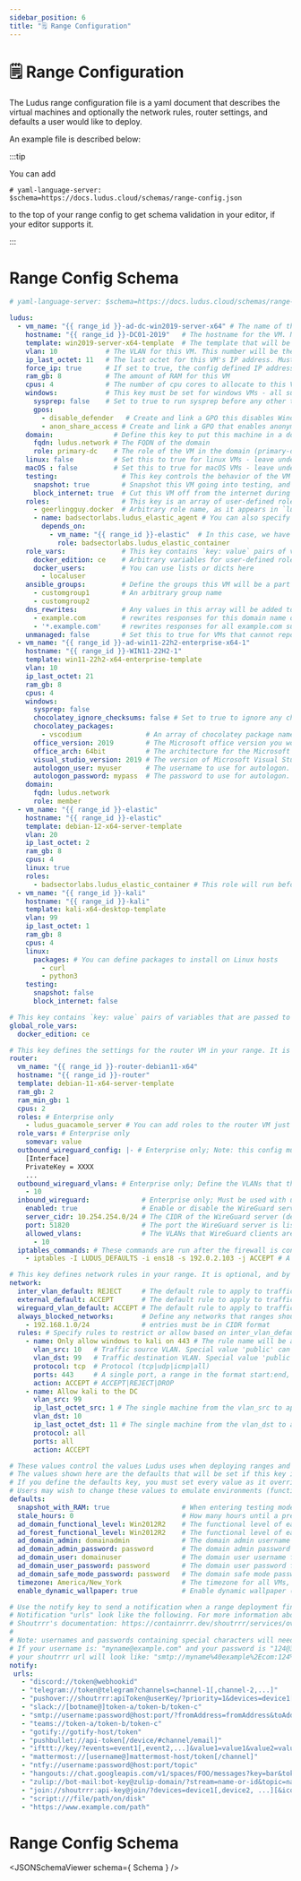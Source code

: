```yaml
---
sidebar_position: 6
title: "🗒️ Range Configuration"
---
```


# 🗒️ Range Configuration

The Ludus range configuration file is a yaml document that describes the virtual machines and optionally the network rules, router settings, and defaults a user would like to deploy.

An example file is described below:



:::tip

You can add

```
# yaml-language-server: $schema=https://docs.ludus.cloud/schemas/range-config.json
```
to the top of your range config to get schema validation in your editor, if your editor supports it.

:::

# Range Config Schema 

```yaml title="range-config.yml"
# yaml-language-server: $schema=https://docs.ludus.cloud/schemas/range-config.json

ludus:
  - vm_name: "{{ range_id }}-ad-dc-win2019-server-x64" # The name of the VM in Proxmox. You can use the `{{ range_id }}` template string which resolves to your range ID (i.e. JS)
    hostname: "{{ range_id }}-DC01-2019"   # The hostname for the VM. Note: Windows host names are limited to 15 characters due to NETBIOS
    template: win2019-server-x64-template  # The template that will be the base for this VM (`ludus templates list` to get a list of them)
    vlan: 10            # The VLAN for this VM. This number will be the third octet of the VM's IP and must be 2<=vlan<=255
    ip_last_octet: 11   # The last octet for this VM's IP address. Must be unique in the VLAN.
    force_ip: true      # If set to true, the config defined IP address will be used for the VM when no IP is available via qemu-guest-agent (only use for EDR appliances or anti-sandbox VMs that do not have qemu-guest-agent installed)
    ram_gb: 8           # The amount of RAM for this VM
    cpus: 4             # The number of cpu cores to allocate to this VM (can provision more CPUs than the host physically has)
    windows:            # This key must be set for windows VMs - all subkeys are optional
      sysprep: false    # Set to true to run sysprep before any other tasks on this VM. Default: false
      gpos:
        - disable_defender   # Create and link a GPO this disables Windows Defender for every domain joined Windows machine
        - anon_share_access # Create and link a GPO that enables anonymous SMB share access for every domain joined Windows machine (for use with `ludus range deploy -t share`)
    domain:               # Define this key to put this machine in a domain
      fqdn: ludus.network # The FQDN of the domain
      role: primary-dc    # The role of the VM in the domain (primary-dc|alt-dc|member)
    linux: false          # Set this to true for linux VMs - leave undefined or false for Windows/macOS VMs
    macOS : false         # Set this to true for macOS VMs - leave undefined or false for Windows/Linux VMs
    testing:                # This key controls the behavior of the VM in testing mode. If undefined, both values are set to true
      snapshot: true        # Snapshot this VM going into testing, and revert it coming out of testing. Default: true
      block_internet: true  # Cut this VM off from the internet during testing. Default true
    roles:                  # This key is an array of user-defined roles that will be installed on this VM. Roles must exist on the Ludus server and can be installed with `ludus ansible role add`
      - geerlingguy.docker  # Arbitrary role name, as it appears in `ludus ansible roles list`
      - name: badsectorlabs.ludus_elastic_agent # You can also specify a role with a an array of dependencies that have to run first
        depends_on:
          - vm_name: "{{ range_id }}-elastic"  # In this case, we have to set up the elastic container (server) before the agent
            role: badsectorlabs.ludus_elastic_container
    role_vars:              # This key contains `key: value` pairs of variables that are passed to ALL user-defined roles.
      docker_edition: ce    # Arbitrary variables for user-defined roles. Do *not* use hyphens to prefix these variables, the role_vars key *must* be a dictionary!
      docker_users:         # You can use lists or dicts here
        - localuser
    ansible_groups:         # Define the groups this VM will be a part of when `ludus range inventory` is run. These groups can be set after VM deployment with `ludus range deploy -t custom-groups`
      - customgroup1        # An arbitrary group name
      - customgroup2
    dns_rewrites:           # Any values in this array will be added to DNS for the range and return an A record for this VM's IP
      - example.com         # rewrites responses for this domain name only
      - '*.example.com'     # rewrites responses for all example.com subdomains but *not* example.com
    unmanaged: false        # Set this to true for VMs that cannot report an IP to ansible via proxmox (no qemu-guest-agent, i.e. EDR appliances). You will have to manually configure this VM to have the IP defined in the config. Default: false
  - vm_name: "{{ range_id }}-ad-win11-22h2-enterprise-x64-1"
    hostname: "{{ range_id }}-WIN11-22H2-1"
    template: win11-22h2-x64-enterprise-template
    vlan: 10
    ip_last_octet: 21
    ram_gb: 8
    cpus: 4
    windows:
      sysprep: false
      chocolatey_ignore_checksums: false # Set to true to ignore any checksum errors when installing chocolatey packages (for packages that are 3rd party hosted and update before the choco package hash updates). Default: false
      chocolatey_packages:
        - vscodium                # An array of chocolatey package names you'd like installed on this VM. Default: none
      office_version: 2019        # The Microsoft office version you would like installed on this VM (2013|2016|2019|2021). Default: undefined (don't install office)
      office_arch: 64bit          # The architecture for the Microsoft office install (64bit|32bit)
      visual_studio_version: 2019 # The version of Microsoft Visual Studio to install (community edition). Note: 2022 cannot target < .NET 4.5. Default: undefined (don't install visual studio)
      autologon_user: myuser      # The username to use for autologon. Default: localuser unless domain joined, then default.ad_domain_user
      autologon_password: mypass  # The password to use for autologon. Default: password unless domain joined, then default.ad_domain_user_password
    domain:
      fqdn: ludus.network
      role: member
  - vm_name: "{{ range_id }}-elastic"
    hostname: "{{ range_id }}-elastic"
    template: debian-12-x64-server-template
    vlan: 20
    ip_last_octet: 2
    ram_gb: 8
    cpus: 4
    linux: true
    roles:
      - badsectorlabs.ludus_elastic_container # This role will run before the elastic agent role on the windows VM     
  - vm_name: "{{ range_id }}-kali"
    hostname: "{{ range_id }}-kali"
    template: kali-x64-desktop-template
    vlan: 99
    ip_last_octet: 1
    ram_gb: 8
    cpus: 4
    linux:
      packages: # You can define packages to install on Linux hosts
        - curl
        - python3
    testing:
      snapshot: false
      block_internet: false

# This key contains `key: value` pairs of variables that are passed to ALL user-defined roles on all VMs in the range
global_role_vars:
  docker_edition: ce

# This key defines the settings for the router VM in your range. It is optional, and by default Ludus will deploy a router VM with the default settings.
router:
  vm_name: "{{ range_id }}-router-debian11-x64"
  hostname: "{{ range_id }}-router"
  template: debian-11-x64-server-template
  ram_gb: 2
  ram_min_gb: 1
  cpus: 2
  roles: # Enterprise only
    - ludus_guacamole_server # You can add roles to the router VM just like any other VM
  role_vars: # Enterprise only
    somevar: value
  outbound_wireguard_config: |- # Enterprise only; Note: this config must have AllowedIPs set to 0.0.0.0/0, split tunnels are not supported (yet)
    [Interface]
    PrivateKey = XXXX
    ...
  outbound_wireguard_vlans: # Enterprise only; Define the VLANs that the router VM will route traffic for. This key is required if outbound_wireguard_config is defined.
    - 10
  inbound_wireguard:             # Enterprise only; Must be used with users that have portforwarding enabled at creation time
    enabled: true                # Enable or disable the WireGuard server on the router (default: false)
    server_cidr: 10.254.254.0/24 # The CIDR of the WireGuard server (default: 10.254.254.0/24)
    port: 51820                  # The port the WireGuard server is listening on (UDP) (default: 51820). Note: This must be 51820 to work with port forwarding.
    allowed_vlans:               # The VLANs that WireGuard clients are allowed to connect to (default: all)
      - 10
  iptables_commands: # These commands are run after the firewall is configured. Make sure you understand what these commands do as they could allow traffic that should otherwise be blocked by Ludus features!
    - iptables -I LUDUS_DEFAULTS -i ens18 -s 192.0.2.103 -j ACCEPT # A full iptables command to run at the end of router setup

# This key defines network rules in your range. It is optional, and by default all traffic is allowed
network: 
  inter_vlan_default: REJECT     # The default rule to apply to traffic between VLANs. Default: ACCEPT
  external_default: ACCEPT       # The default rule to apply to traffic leaving the range out to the internet. Default: ACCEPT
  wireguard_vlan_default: ACCEPT # The default rule to apply to traffic leaving the range to clients connected via WireGuard. Default: ACCEPT
  always_blocked_networks:       # Define any networks that ranges should never be able to reach (i.e. the LAN where the Ludus host is located)
    - 192.168.1.0/24             # entries must be in CIDR format
  rules: # Specify rules to restrict or allow based on inter_vlan_default. Default: allow all traffic
    - name: Only allow windows to kali on 443 # The rule name will be added as a comment in iptables
      vlan_src: 10   # Traffic source VLAN. Special value 'public' can be used which is converted to '! 10.ID.0.0/16' in the iptables rule, 'all' is '10.ID.0.0/16', and 'wireguard' is '198.51.100.0/24'
      vlan_dst: 99   # Traffic destination VLAN. Special value 'public' can be used which is converted to '! 10.ID.0.0/16' in the iptables rule, 'all' is '10.ID.0.0/16', and 'wireguard' is '198.51.100.0/24'
      protocol: tcp  # Protocol (tcp|udp|icmp|all)
      ports: 443     # A single port, a range in the format start:end, or 'all'
      action: ACCEPT # ACCEPT|REJECT|DROP
    - name: Allow kali to the DC
      vlan_src: 99
      ip_last_octet_src: 1 # The single machine from the vlan_src to apply the rule to
      vlan_dst: 10
      ip_last_octet_dst: 11 # The single machine from the vlan_dst to apply the rule to
      protocol: all
      ports: all
      action: ACCEPT

# These values control the values Ludus uses when deploying ranges and Windows domains.
# The values shown here are the defaults that will be set if this key is not defined
# If you define the defaults key, you must set every value as it overrides the server set defaults dict
# Users may wish to change these values to emulate environments (functional level, domain admin username and password, etc)
defaults:
  snapshot_with_RAM: true                  # When entering testing mode, capture the RAM state which allows reverting to a running VM
  stale_hours: 0                           # How many hours until a pre-existing snapshot should be deleted and retaken (if entering and exiting testing mode quickly)
  ad_domain_functional_level: Win2012R2    # The functional level of each Windows domain created by Ludus - options are: "Win2003", "Win2008", "Win2008R2", "Win2012", "Win2012R2", "WinThreshold", or "Win2025"
  ad_forest_functional_level: Win2012R2    # The functional level of each Windows forest created by Ludus - options are: "Win2003", "Win2008", "Win2008R2", "Win2012", "Win2012R2", "WinThreshold", or "Win2025"
  ad_domain_admin: domainadmin             # The domain admin username for every Windows domain
  ad_domain_admin_password: password       # The domain admin password for every Windows domain
  ad_domain_user: domainuser               # The domain user username for every Windows domain
  ad_domain_user_password: password        # The domain user password for every Windows domain
  ad_domain_safe_mode_password: password   # The domain safe mode password for every Windows domain
  timezone: America/New_York               # The timezone for all VMs, use the TZ identifier format from https://en.wikipedia.org/wiki/List_of_tz_database_time_zones
  enable_dynamic_wallpaper: true           # Enable dynamic wallpaper (red/green) for all Windows VMs in the range

# Use the notify key to send a notification when a range deployment finishes or fails.
# Notification "urls" look like the following. For more information about service specific configuration see
# Shoutrrr's documentation: https://containrrr.dev/shoutrrr/services/overview/
#
# Note: usernames and passwords containing special characters will need to be urlencoded.
# If your username is: "myname@example.com" and your password is "124@34$1"
# your shoutrrr url will look like: "smtp://myname%40example%2Ecom:124%4034%241@ms.my.domain.com:587"
notify:
 urls:
   - "discord://token@webhookid"
   - "telegram://token@telegram?channels=channel-1[,channel-2,...]"
   - "pushover://shoutrrr:apiToken@userKey/?priority=1&devices=device1[,device2, ...]"
   - "slack://[botname@]token-a/token-b/token-c"
   - "smtp://username:password@host:port/?fromAddress=fromAddress&toAddresses=recipient1[,recipient2,...]"
   - "teams://token-a/token-b/token-c"
   - "gotify://gotify-host/token"
   - "pushbullet://api-token[/device/#channel/email]"
   - "ifttt://key/?events=event1[,event2,...]&value1=value1&value2=value2&value3=value3"
   - "mattermost://[username@]mattermost-host/token[/channel]"
   - "ntfy://username:password@host:port/topic"
   - "hangouts://chat.googleapis.com/v1/spaces/FOO/messages?key=bar&token=baz"
   - "zulip://bot-mail:bot-key@zulip-domain/?stream=name-or-id&topic=name"
   - "join://shoutrrr:api-key@join/?devices=device1[,device2, ...][&icon=icon][&title=title]"
   - "script:///file/path/on/disk"
   - "https://www.example.com/path"
```


# Range Config Schema 

<JSONSchemaViewer schema={ Schema } />

